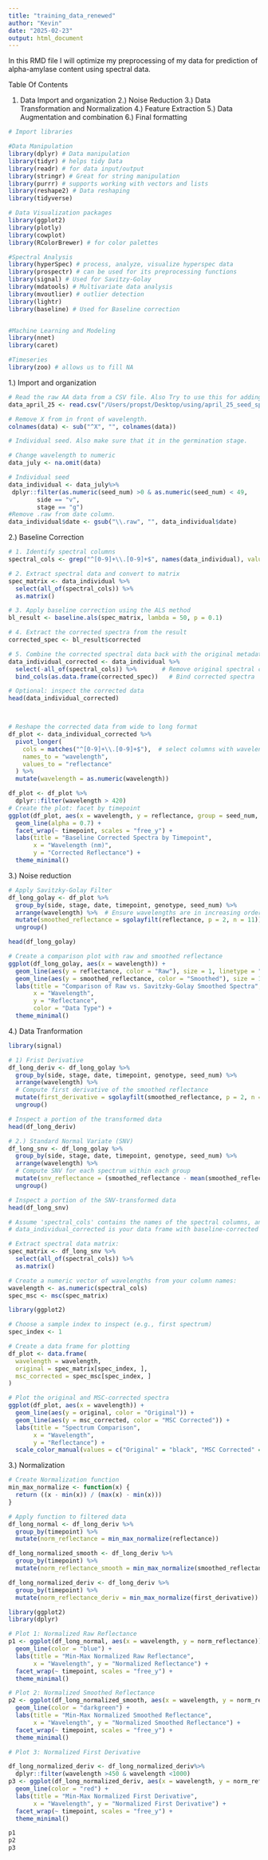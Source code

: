 ```yaml
---
title: "training_data_renewed"
author: "Kevin"
date: "2025-02-23"
output: html_document
---
```


In this RMD file I will optimize my preprocessing of my  data for prediction of alpha-amylase content using spectral data.

Table Of Contents

1) Data Import and organization
2.) Noise Reduction 
3.) Data Transformation and Normalization
4.) Feature Extraction
5.) Data Augmentation and combination
6.) Final formatting

```r
# Import libraries

#Data Manipulation
library(dplyr) # Data manipulation
library(tidyr) # helps tidy Data
library(readr) # for data input/output
library(stringr) # Great for string manipulation
library(purrr) # supports working with vectors and lists
library(reshape2) # Data reshaping
library(tidyverse)

# Data Visualization packages
library(ggplot2)
library(plotly)
library(cowplot)
library(RColorBrewer) # for color palettes

#Spectral Analysis 
library(hyperSpec) # process, analyze, visualize hyperspec data
library(prospectr) # can be used for its preprocessing functions
library(signal) # Used for Savitzy-Golay 
library(mdatools) # Multivariate data analysis
library(mvoutlier) # outlier detection
library(lightr)
library(baseline) # Used for Baseline correction


#Machine Learning and Modeling
library(nnet)
library(caret)

#Timeseries
library(zoo) # allows us to fill NA
```


1.) Import and organization
```r
# Read the raw AA data from a CSV file. Also Try to use this for adding any new training data.
data_april_25 <- read.csv("/Users/propst/Desktop/using/april_25_seed_spectral_data.csv", header = TRUE)

```


```r

# Remove X from in front of wavelength.
colnames(data) <- sub("^X", "", colnames(data))

# Individual seed. Also make sure that it in the germination stage.

# Change wavelength to numeric 
data_july <- na.omit(data)

# Individual seed
data_individual <- data_july%>%
 dplyr::filter(as.numeric(seed_num) >0 & as.numeric(seed_num) < 49,
        side == "v",
        stage == "g")
#Remove .raw from date column.
data_individual$date <- gsub("\\.raw", "", data_individual$date)

```
2.) Baseline Correction 
```r

# 1. Identify spectral columns
spectral_cols <- grep("^[0-9]+\\.[0-9]+$", names(data_individual), value = TRUE)

# 2. Extract spectral data and convert to matrix
spec_matrix <- data_individual %>%
  select(all_of(spectral_cols)) %>%
  as.matrix()

# 3. Apply baseline correction using the ALS method
bl_result <- baseline.als(spec_matrix, lambda = 50, p = 0.1)

# 4. Extract the corrected spectra from the result
corrected_spec <- bl_result$corrected

# 5. Combine the corrected spectral data back with the original metadata
data_individual_corrected <- data_individual %>%
  select(-all_of(spectral_cols)) %>%       # Remove original spectral columns
  bind_cols(as.data.frame(corrected_spec))   # Bind corrected spectra

# Optional: inspect the corrected data
head(data_individual_corrected)



# Reshape the corrected data from wide to long format
df_plot <- data_individual_corrected %>%
  pivot_longer(
    cols = matches("^[0-9]+\\.[0-9]+$"),  # select columns with wavelength names
    names_to = "wavelength",
    values_to = "reflectance"
  ) %>%
  mutate(wavelength = as.numeric(wavelength))

df_plot <- df_plot %>%
  dplyr::filter(wavelength > 420)
# Create the plot: facet by timepoint
ggplot(df_plot, aes(x = wavelength, y = reflectance, group = seed_num, color = genotype)) +
  geom_line(alpha = 0.7) +
  facet_wrap(~ timepoint, scales = "free_y") +
  labs(title = "Baseline Corrected Spectra by Timepoint",
       x = "Wavelength (nm)",
       y = "Corrected Reflectance") +
  theme_minimal()
```
3.) Noise reduction


```r

# Apply Savitzky-Golay Filter
df_long_golay <- df_plot %>%
  group_by(side, stage, date, timepoint, genotype, seed_num) %>%
  arrange(wavelength) %>%  # Ensure wavelengths are in increasing order
  mutate(smoothed_reflectance = sgolayfilt(reflectance, p = 2, n = 11)) %>% 
  ungroup()

head(df_long_golay)

# Create a comparison plot with raw and smoothed reflectance
ggplot(df_long_golay, aes(x = wavelength)) +
  geom_line(aes(y = reflectance, color = "Raw"), size = 1, linetype = "dashed") +
  geom_line(aes(y = smoothed_reflectance, color = "Smoothed"), size = 1) +
  labs(title = "Comparison of Raw vs. Savitzky-Golay Smoothed Spectra",
       x = "Wavelength",
       y = "Reflectance",
       color = "Data Type") +
  theme_minimal()
```
4.) Data Tranformation
```r
library(signal)

# 1) Frist Derivative
df_long_deriv <- df_long_golay %>%
  group_by(side, stage, date, timepoint, genotype, seed_num) %>%
  arrange(wavelength) %>%  
  # Compute first derivative of the smoothed reflectance
  mutate(first_derivative = sgolayfilt(smoothed_reflectance, p = 2, n = 11, m = 1)) %>%
  ungroup()

# Inspect a portion of the transformed data
head(df_long_deriv)

# 2.) Standard Normal Variate (SNV)
df_long_snv <- df_long_golay %>%
  group_by(side, stage, date, timepoint, genotype, seed_num) %>%
  arrange(wavelength) %>%
  # Compute SNV for each spectrum within each group
  mutate(snv_reflectance = (smoothed_reflectance - mean(smoothed_reflectance)) / sd(smoothed_reflectance)) %>%
  ungroup()

# Inspect a portion of the SNV-transformed data
head(df_long_snv)

# Assume 'spectral_cols' contains the names of the spectral columns, and
# data_individual_corrected is your data frame with baseline‐corrected and smoothed spectra

# Extract spectral data matrix:
spec_matrix <- df_long_snv %>%
  select(all_of(spectral_cols)) %>%
  as.matrix()

# Create a numeric vector of wavelengths from your column names:
wavelength <- as.numeric(spectral_cols)
spec_msc <- msc(spec_matrix)

library(ggplot2)

# Choose a sample index to inspect (e.g., first spectrum)
spec_index <- 1

# Create a data frame for plotting
df_plot <- data.frame(
  wavelength = wavelength,
  original = spec_matrix[spec_index, ],
  msc_corrected = spec_msc[spec_index, ]
)

# Plot the original and MSC-corrected spectra
ggplot(df_plot, aes(x = wavelength)) +
  geom_line(aes(y = original, color = "Original")) +
  geom_line(aes(y = msc_corrected, color = "MSC Corrected")) +
  labs(title = "Spectrum Comparison",
       x = "Wavelength",
       y = "Reflectance") +
  scale_color_manual(values = c("Original" = "black", "MSC Corrected" = "red"))

```

3.) Normalization

```r

# Create Normalization function
min_max_normalize <- function(x) {
  return ((x - min(x)) / (max(x) - min(x)))
}

# Apply function to filtered data
df_long_normal <- df_long_deriv %>%
  group_by(timepoint) %>%
  mutate(norm_reflectance = min_max_normalize(reflectance))

df_long_normalized_smooth <- df_long_deriv %>%
  group_by(timepoint) %>%
  mutate(norm_reflectance_smooth = min_max_normalize(smoothed_reflectance))

df_long_normalized_deriv <- df_long_deriv %>%
  group_by(timepoint) %>%
  mutate(norm_reflectance_deriv = min_max_normalize(first_derivative))
```

```r
library(ggplot2)
library(dplyr)

# Plot 1: Normalized Raw Reflectance
p1 <- ggplot(df_long_normal, aes(x = wavelength, y = norm_reflectance)) +
  geom_line(color = "blue") +
  labs(title = "Min-Max Normalized Raw Reflectance",
       x = "Wavelength", y = "Normalized Reflectance") +
  facet_wrap(~ timepoint, scales = "free_y") +
  theme_minimal()

# Plot 2: Normalized Smoothed Reflectance
p2 <- ggplot(df_long_normalized_smooth, aes(x = wavelength, y = norm_reflectance_smooth)) +
  geom_line(color = "darkgreen") +
  labs(title = "Min-Max Normalized Smoothed Reflectance",
       x = "Wavelength", y = "Normalized Smoothed Reflectance") +
  facet_wrap(~ timepoint, scales = "free_y") +
  theme_minimal()

# Plot 3: Normalized First Derivative

df_long_normalized_deriv <- df_long_normalized_deriv%>%
  dplyr::filter(wavelength >450 & wavelength <1000)
p3 <- ggplot(df_long_normalized_deriv, aes(x = wavelength, y = norm_reflectance_deriv)) +
  geom_line(color = "red") +
  labs(title = "Min-Max Normalized First Derivative",
       x = "Wavelength", y = "Normalized First Derivative") +
  facet_wrap(~ timepoint, scales = "free_y") +
  theme_minimal()

p1
p2
p3
```



